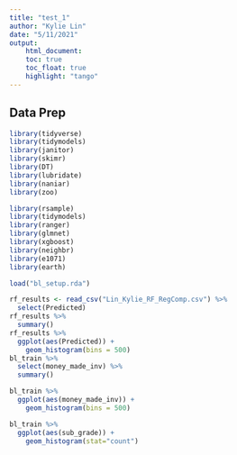 ```yaml
---
title: "test_1"
author: "Kylie Lin"
date: "5/11/2021"
output:
    html_document:
    toc: true
    toc_float: true
    highlight: "tango"
---
```


## Data Prep

```r
library(tidyverse)
library(tidymodels)
library(janitor)
library(skimr)
library(DT)
library(lubridate)
library(naniar)
library(zoo)

library(rsample)
library(tidymodels)
library(ranger)
library(glmnet)
library(xgboost)
library(neighbr)
library(e1071)
library(earth)

```


```r
load("bl_setup.rda")
```

```r
rf_results <- read_csv("Lin_Kylie_RF_RegComp.csv") %>% 
  select(Predicted)
rf_results %>% 
  summary()
rf_results %>% 
  ggplot(aes(Predicted)) +
    geom_histogram(bins = 500)
bl_train %>% 
  select(money_made_inv) %>% 
  summary()
```


```r
bl_train %>% 
  ggplot(aes(money_made_inv)) +
    geom_histogram(bins = 500)
```



```r
bl_train %>% 
  ggplot(aes(sub_grade)) +
    geom_histogram(stat="count")
```




